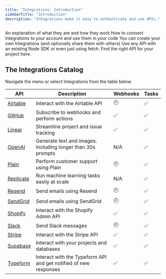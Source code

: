```yaml
---
title: "Integrations: Introduction"
sidebarTitle: "Introduction"
description: "Integrations make it easy to authenticate and use APIs."
---
```


<CardGroup>
  <Card
    title="What are Integrations?"
    icon="circle-question"
    href="/documentation/concepts/integrations"
  >
    An explanation of what they are and how they work
  </Card>
  <Card
    title="How to use Integrations"
    icon="gears"
    href="/documentation/guides/using-integrations"
  >
    How to connect Integrations to your account and use them in your code
  </Card>
  <Card title="How to create your own Integrations" icon="paintbrush" href="/integrations/create">
    You can create your own Integrations (and optionally share them with others)
  </Card>
  <Card title="API catalog with code examples" icon="code" href="https://trigger.dev/apis">
    Use any API with an existing Node SDK or even just using fetch. Find the right API for your
    project here.
  </Card>
</CardGroup>

## The Integrations Catalog

Navigate the menu or select Integrations from the table below.

| API                                       | Description                                                      | Webhooks | Tasks |
| ----------------------------------------- | ---------------------------------------------------------------- | -------- | ----- |
| [Airtable](/integrations/apis/airtable)   | Interact with the Airtable API                                   | 🕘       | ✅    |
| [GitHub](/integrations/apis/github)       | Subscribe to webhooks and perform actions                        | ✅       | ✅    |
| [Linear](/integrations/apis/linear)       | Streamline project and issue tracking                            | ✅       | ✅    |
| [OpenAI](/integrations/apis/openai)       | Generate text and images. Including longer than 30s prompts      | N/A      | ✅    |
| [Plain](/integrations/apis/plain)         | Perform customer support using Plain                             | 🕘       | ✅    |
| [Replicate](/integrations/apis/replicate) | Run machine learning tasks easily at scale                       | N/A      | ✅    |
| [Resend](/integrations/apis/resend)       | Send emails using Resend                                         | 🕘       | ✅    |
| [SendGrid](/integrations/apis/sendgrid)   | Send emails using SendGrid                                       | 🕘       | ✅    |
| [Shopify](/integrations/apis/shopify)     | Interact with the Shopify Admin API                              | ✅       | ✅    |
| [Slack](/integrations/apis/slack)         | Send Slack messages                                              | 🕘       | ✅    |
| [Stripe](/integrations/apis/stripe)       | Interact with the Stripe API                                     | ✅       | ✅    |
| [Supabase](/integrations/apis/supabase)   | Interact with your projects and databases                        | ✅       | ✅    |
| [Typeform](/integrations/apis/typeform)   | Interact with the Typeform API and get notified of new responses | ✅       | ✅    |
